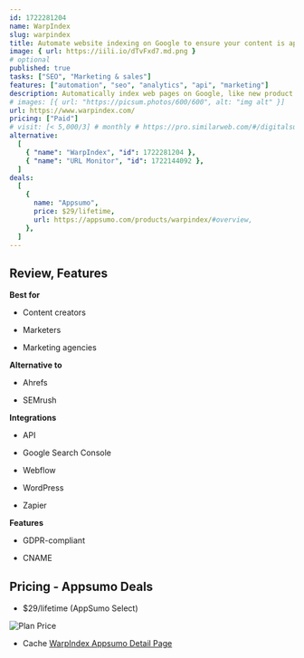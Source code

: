 ```yaml
---
id: 1722281204
name: WarpIndex
slug: warpindex
title: Automate website indexing on Google to ensure your content is appearing in search results
image: { url: https://iili.io/dTvFxd7.md.png }
# optional
published: true
tasks: ["SEO", "Marketing & sales"]
features: ["automation", "seo", "analytics", "api", "marketing"]
description: Automatically index web pages on Google, like new product pages, blog posts, or job listingsMonitor every page’s status and get notified of any issues preventing your web page from being indexed
# images: [{ url: "https://picsum.photos/600/600", alt: "img alt" }]
url: https://www.warpindex.com/
pricing: ["Paid"]
# visit: [< 5,000/3] # monthly # https://pro.similarweb.com/#/digitalsuite/websiteanalysis/home
alternative:
  [
    { "name": "WarpIndex", "id": 1722281204 },
    { "name": "URL Monitor", "id": 1722144092 },
  ]
deals:
  [
    {
      name: "Appsumo",
      price: $29/lifetime,
      url: https://appsumo.com/products/warpindex/#overview,
    },
  ]
---
```


## Review, Features

**Best for**

- Content creators

- Marketers

- Marketing agencies

**Alternative to**

- Ahrefs

- SEMrush

**Integrations**

- API

- Google Search Console

- Webflow

- WordPress

- Zapier

**Features**

- GDPR-compliant

- CNAME

## Pricing - Appsumo Deals

- $29/lifetime (AppSumo Select)

<Img src="https://iili.io/dTvEhrl.png" alt="Plan Price" />

- Cache [WarpIndex Appsumo Detail Page](https://iili.io/dTvEP2V.png)
